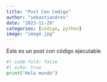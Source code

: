 ```yaml
---
title: "Post Con Codigo"
author: "sebastiandres"
date: "2023-11-29"
categories: [código, python]
image: "image.jpg"
---
```


Este es un post con código ejecutable

```python
#| code-fold: false
#| echo: true
print("Hola mundo")
```


